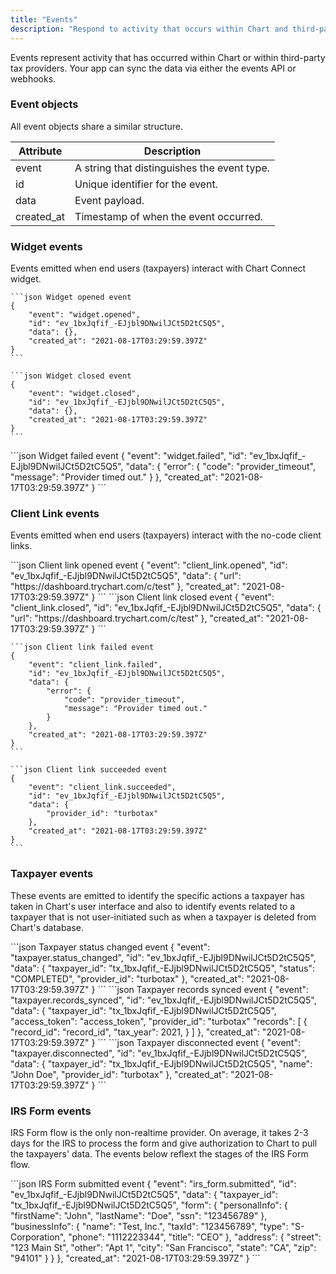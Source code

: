 ```yaml
---
title: "Events"
description: "Respond to activity that occurs within Chart and third-party providers."
---
```


Events represent activity that has occurred within Chart or within third-party tax providers.
Your app can sync the data via either the events API or webhooks.

### Event objects

All event objects share a similar structure.

| Attribute  | Description                                 |
| ---------- | ------------------------------------------- |
| event      | A string that distinguishes the event type. |
| id         | Unique identifier for the event.            |
| data       | Event payload.                              |
| created_at | Timestamp of when the event occurred.       |

### Widget events

Events emitted when end users (taxpayers) interact with Chart Connect widget.

<AccordionGroup>
  <Accordion title="widget.opened">

    ```json Widget opened event
    {
        "event": "widget.opened",
        "id": "ev_1bxJqfif_-EJjbl9DNwilJCt5D2tC5Q5",
        "data": {},
        "created_at": "2021-08-17T03:29:59.397Z"
    }
    ```

  </Accordion>
  <Accordion title="widget.closed">
    
    ```json Widget closed event
    {
        "event": "widget.closed",
        "id": "ev_1bxJqfif_-EJjbl9DNwilJCt5D2tC5Q5",
        "data": {},
        "created_at": "2021-08-17T03:29:59.397Z"
    }
    ```
  </Accordion>
  <Accordion title="widget.failed">
    ```json Widget failed event
    {
        "event": "widget.failed",
        "id": "ev_1bxJqfif_-EJjbl9DNwilJCt5D2tC5Q5",
        "data": {
            "error": {
                "code": "provider_timeout",
                "message": "Provider timed out."
            }
        },
        "created_at": "2021-08-17T03:29:59.397Z"
    }
    ```
  </Accordion>
</AccordionGroup>

### Client Link events

Events emitted when end users (taxpayers) interact with the no-code client links.

<AccordionGroup>
  <Accordion title="client_link.opened">
    ```json Client link opened event
    {
        "event": "client_link.opened",
        "id": "ev_1bxJqfif_-EJjbl9DNwilJCt5D2tC5Q5",
        "data": {
            "url": "https://dashboard.trychart.com/c/test"
        },
        "created_at": "2021-08-17T03:29:59.397Z"
    }
    ```
  </Accordion>
  <Accordion title="client_link.closed">
    ```json Client link closed event
    {
        "event": "client_link.closed",
        "id": "ev_1bxJqfif_-EJjbl9DNwilJCt5D2tC5Q5",
        "data": {
            "url": "https://dashboard.trychart.com/c/test"
        },
        "created_at": "2021-08-17T03:29:59.397Z"
    }
    ```
  </Accordion>
  <Accordion title="client_link.failed">
    
    ```json Client link failed event
    {
        "event": "client_link.failed",
        "id": "ev_1bxJqfif_-EJjbl9DNwilJCt5D2tC5Q5",
        "data": {
            "error": {
                "code": "provider_timeout",
                "message": "Provider timed out."
            }
        },
        "created_at": "2021-08-17T03:29:59.397Z"
    }
    ```
  </Accordion>
  <Accordion title="client_link.succeeded">
    
    ```json Client link succeeded event
    {
        "event": "client_link.succeeded",
        "id": "ev_1bxJqfif_-EJjbl9DNwilJCt5D2tC5Q5",
        "data": {
            "provider_id": "turbotax"
        },
        "created_at": "2021-08-17T03:29:59.397Z"
    }
    ```
  </Accordion>
</AccordionGroup>

### Taxpayer events

These events are emitted to identify the specific actions a taxpayer has taken in Chart's user
interface and also to identify events related to a taxpayer that is not user-initiated such as when
a taxpayer is deleted from Chart's database.

<AccordionGroup>
  <Accordion title="taxpayer.status_changed">
    ```json Taxpayer status changed event
    {
        "event": "taxpayer.status_changed",
        "id": "ev_1bxJqfif_-EJjbl9DNwilJCt5D2tC5Q5",
        "data": {
            "taxpayer_id": "tx_1bxJqfif_-EJjbl9DNwilJCt5D2tC5Q5",
            "status": "COMPLETED",
            "provider_id": "turbotax"
        },
        "created_at": "2021-08-17T03:29:59.397Z"
    }
    ```
  </Accordion>
  <Accordion title="taxpayer.records_synced">
    ```json Taxpayer records synced event
    {
        "event": "taxpayer.records_synced",
        "id": "ev_1bxJqfif_-EJjbl9DNwilJCt5D2tC5Q5",
        "data": {
            "taxpayer_id": "tx_1bxJqfif_-EJjbl9DNwilJCt5D2tC5Q5",
            "access_token": "access_token",
            "provider_id": "turbotax"
            "records": [
                {
                    "record_id": "record_id",
                    "tax_year": 2021,
                }
            ]
        },
        "created_at": "2021-08-17T03:29:59.397Z"
    }
    ```
  </Accordion>
  <Accordion title="taxpayer.disconnected">
    ```json Taxpayer disconnected event
    {
        "event": "taxpayer.disconnected",
        "id": "ev_1bxJqfif_-EJjbl9DNwilJCt5D2tC5Q5",
        "data": {
            "taxpayer_id": "tx_1bxJqfif_-EJjbl9DNwilJCt5D2tC5Q5",
            "name": "John Doe",
            "provider_id": "turbotax"
        },
        "created_at": "2021-08-17T03:29:59.397Z"
    }
    ```
  </Accordion>
</AccordionGroup>

### IRS Form events

IRS Form flow is the only non-realtime provider. On average, it takes 2-3 days for the IRS to
process the form and give authorization to Chart to pull the taxpayers' data. The events below
reflext the stages of the IRS Form flow.

<AccordionGroup>
  <Accordion title="irs_form.submitted">
    ```json IRS Form submitted event
    {
        "event": "irs_form.submitted",
        "id": "ev_1bxJqfif_-EJjbl9DNwilJCt5D2tC5Q5",
        "data": {
            "taxpayer_id": "tx_1bxJqfif_-EJjbl9DNwilJCt5D2tC5Q5",
            "form": {
                "personalInfo": {
                    "firstName": "John",
                    "lastName": "Doe",
                    "ssn": "123456789"
                },
                "businessInfo": {
                    "name": "Test, Inc.",
                    "taxId": "123456789",
                    "type": "S-Corporation",
                    "phone": "1112223344",
                    "title": "CEO"
                },
                "address": {
                    "street": "123 Main St",
                    "other": "Apt 1",
                    "city": "San Francisco",
                    "state": "CA",
                    "zip": "94101"
                }
            }
        },
        "created_at": "2021-08-17T03:29:59.397Z"
    }
    ```
  </Accordion>
</AccordionGroup>
